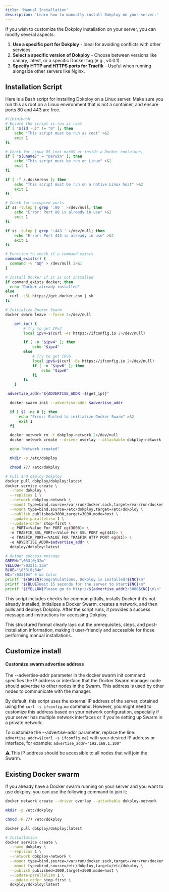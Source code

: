 ```yaml
---
title: 'Manual Installation'
description: 'Learn how to manually install Dokploy on your server.'
---
```


If you wish to customize the Dokploy installation on your server, you can modify several aspects:

1. **Use a specific port for Dokploy** - Ideal for avoiding conflicts with other services.
2. **Select a specific version of Dokploy** - Choose between versions like canary, latest, or a specific Docker tag (e.g., v0.0.1).
3. **Specify HTTP and HTTPS ports for Traefik** - Useful when running alongside other servers like Nginx.

## Installation Script

Here is a Bash script for installing Dokploy on a Linux server. Make sure you run this as root on a Linux environment that is not a container, and ensure ports 80 and 443 are free.

```bash
#!/bin/bash
# Ensure the script is run as root
if [ "$(id -u)" != "0" ]; then
    echo "This script must be run as root" >&2
    exit 1
fi

# Check for Linux OS (not macOS or inside a Docker container)
if [ "$(uname)" = "Darwin" ]; then
    echo "This script must be run on Linux" >&2
    exit 1
fi

if [ -f /.dockerenv ]; then
    echo "This script must be run on a native Linux host" >&2
    exit 1
fi

# Check for occupied ports
if ss -tulnp | grep ':80 ' >/dev/null; then
    echo "Error: Port 80 is already in use" >&2
    exit 1
fi

if ss -tulnp | grep ':443 ' >/dev/null; then
    echo "Error: Port 443 is already in use" >&2
    exit 1
fi

# Function to check if a command exists
command_exists() {
  command -v "$@" > /dev/null 2>&1
}

# Install Docker if it is not installed
if command_exists docker; then
  echo "Docker already installed"
else
  curl -sSL https://get.docker.com | sh
fi

# Initialize Docker Swarm
docker swarm leave --force 2>/dev/null

    get_ip() {
        # Try to get IPv4
        local ipv4=$(curl -4s https://ifconfig.io 2>/dev/null)

        if [ -n "$ipv4" ]; then
            echo "$ipv4"
        else
            # Try to get IPv6
            local ipv6=$(curl -6s https://ifconfig.io 2>/dev/null)
            if [ -n "$ipv6" ]; then
                echo "$ipv6"
            fi
        fi
    }

 advertise_addr="${ADVERTISE_ADDR:-$(get_ip)}"

  docker swarm init --advertise-addr $advertise_addr

  if [ $? -ne 0 ]; then
      echo "Error: Failed to initialize Docker Swarm" >&2
      exit 1
  fi

  docker network rm -f dokploy-network 2>/dev/null
  docker network create --driver overlay --attachable dokploy-network

  echo "Network created"

  mkdir -p /etc/dokploy

  chmod 777 /etc/dokploy

# Pull and deploy Dokploy
docker pull dokploy/dokploy:latest
docker service create \
  --name dokploy \
  --replicas 1 \
  --network dokploy-network \
  --mount type=bind,source=/var/run/docker.sock,target=/var/run/docker.sock \
  --mount type=bind,source=/etc/dokploy,target=/etc/dokploy \
  --publish published=3000,target=3000,mode=host \
  --update-parallelism 1 \
  --update-order stop-first \
  -e PORT=<Value For PORT eg(3000)> \
  -e TRAEFIK_SSL_PORT=<Value For SSL PORT eg(444)> \
  -e TRAEFIK_PORT=<VALUE FOR TRAEFIK HTTP PORT eg(81)> \
  -e ADVERTISE_ADDR=$advertise_addr \
  dokploy/dokploy:latest

# Output success message
GREEN="\033[0;32m"
YELLOW="\033[1;33m"
BLUE="\033[0;34m"
NC="\033[0m" # No Color
printf "${GREEN}Congratulations, Dokploy is installed!${NC}\n"
printf "${BLUE}Wait 15 seconds for the server to start${NC}\n"
printf "${YELLOW}Please go to http://${advertise_addr}:3000${NC}\n\n"

```


This script includes checks for common pitfalls, installs Docker if it’s not already installed, initializes a Docker Swarm, creates a network, and then pulls and deploys Dokploy. After the script runs, it provides a success message and instructions for accessing Dokploy.

This structured format clearly lays out the prerequisites, steps, and post-installation information, making it user-friendly and accessible for those performing manual installations.

## Customize install 
#### Customize swarm advertise address

The --advertise-addr parameter in the docker swarm init command specifies the IP address or interface that the Docker Swarm manager node should advertise to other nodes in the Swarm. This address is used by other nodes to communicate with the manager.

By default, this script uses the external IP address of the server, obtained using the `curl -s ifconfig.me` command. However, you might need to customize this address based on your network configuration, especially if your server has multiple network interfaces or if you're setting up Swarm in a private network.

To customize the --advertise-addr parameter, replace the line: `advertise_addr=$(curl -s ifconfig.me)` with your desired IP address or interface, for example:
`advertise_addr="192.168.1.100"`

:warning: This IP address should be accessible to all nodes that will join the Swarm.


## Existing Docker swarm

If you already have a Docker swarm running on your server and you want to use dokploy, you can use the following command to join it:


```bash
docker network create --driver overlay --attachable dokploy-network

mkdir -p /etc/dokploy

chmod -R 777 /etc/dokploy

docker pull dokploy/dokploy:latest

# Installation
docker service create \
  --name dokploy \
  --replicas 1 \
  --network dokploy-network \
  --mount type=bind,source=/var/run/docker.sock,target=/var/run/docker.sock \
  --mount type=bind,source=/etc/dokploy,target=/etc/dokploy \
  --publish published=3000,target=3000,mode=host \
  --update-parallelism 1 \
  --update-order stop-first \
  dokploy/dokploy:latest
```
